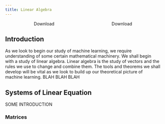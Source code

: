```yaml
---
title: Linear Algebra
---
```


<div style='display: flex; justify-content: space-around;'>
	<LinkButton target="_blank" href="/courses/notes/mlnn/linear-algebra.pdf" variant="secondary" icon="document" >Download</LinkButton>
	<LinkButton target="_blank" href="/courses/notes/mlnn/master.pdf" variant="primary" icon="open-book" >Download</LinkButton>
</div>

## Introduction

As we look to begin our study of machine learning, we require understanding of some certain mathematical machinery. We shall begin with a study of linear algebra.
Linear algebra is the study of vectors and the rules we use to change and combine them. The tools and theorems we shall develop will be vital as we look to build up
our theoretical picture of machine learning. BLAH BLAH BLAH


## Systems of Linear Equation
SOME INTRODUCTION

### Matrices







